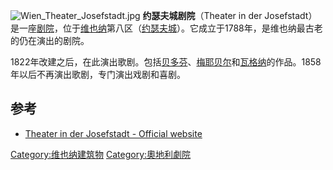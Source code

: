[[Image:Wien_Theater_Josefstadt.jpg|thumb]]
'''约瑟夫城剧院'''（Theater in der Josefstadt）是一座[[剧院|剧院]]，位于[[维也纳|维也纳]]第八区（[[约瑟夫城_(维也纳)|约瑟夫城]]）。它成立于1788年，是维也纳最古老的仍在演出的剧院。 

1822年改建之后，在此演出歌剧。包括[[贝多芬|贝多芬]]、[[梅耶贝尔|梅耶贝尔]]和[[瓦格纳|瓦格纳]]的作品。1858年以后不再演出歌剧，专门演出戏剧和喜剧。 

== 参考 ==
* [http://www.josefstadt.org/ Theater in der Josefstadt - Official website]
{{coord|48|12|34|N|16|21|10|E|region:AT-9_type:landmark|display=title}}

{{Authority control}}
[[Category:维也纳建筑物|Category:维也纳建筑物]]
[[Category:奧地利劇院|Category:奧地利劇院]]